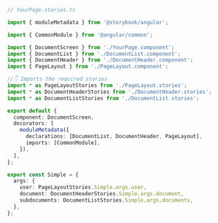 ```ts
// YourPage.stories.ts

import { moduleMetadata } from '@storybook/angular';

import { CommonModule } from '@angular/common';

import { DocumentScreen } from './YourPage.component';
import { DocumentList } from './DocumentList.component';
import { DocumentHeader } from './DocumentHeader.component';
import { PageLayout } from './PageLayout.component';

//👇 Imports the required stories
import * as PageLayoutStories from './PageLayout.stories';
import * as DocumentHeaderStories from './DocumentHeader.stories';
import * as DocumentListStories from './DocumentList.stories';

export default {
  component: DocumentScreen,
  decorators: [
    moduleMetadata({
      declarations: [DocumentList, DocumentHeader, PageLayout],
      imports: [CommonModule],
    }),
  ],
};

export const Simple = {
  args: {
    user: PageLayoutStories.Simple.args.user,
    document: DocumentHeaderStories.Simple.args.document,
    subdocuments: DocumentListStories.Simple.args.documents,
  },
};
```
